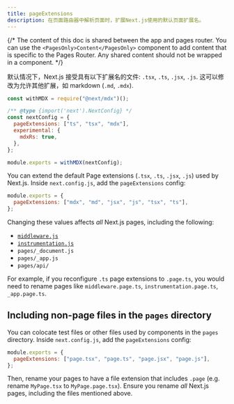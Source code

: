 ```yaml
---
title: pageExtensions
description: 在页面路由器中解析页面时，扩展Next.js使用的默认页面扩展名。
---
```


{/* The content of this doc is shared between the app and pages router. You can use the `<PagesOnly>Content</PagesOnly>` component to add content that is specific to the Pages Router. Any shared content should not be wrapped in a component. */}

<AppOnly>

默认情况下，Next.js 接受具有以下扩展名的文件: `.tsx`, `.ts`, `.jsx`, `.js`. 这可以修改为允许其他扩展，如 markdown (`.md`, `.mdx`).

```js filename="next.config.js"
const withMDX = require("@next/mdx")();

/** @type {import('next').NextConfig} */
const nextConfig = {
  pageExtensions: ["ts", "tsx", "mdx"],
  experimental: {
    mdxRs: true,
  },
};

module.exports = withMDX(nextConfig);
```

</AppOnly>

<PagesOnly>

You can extend the default Page extensions (`.tsx`, `.ts`, `.jsx`, `.js`) used by Next.js. Inside `next.config.js`, add the `pageExtensions` config:

```js filename="next.config.js"
module.exports = {
  pageExtensions: ["mdx", "md", "jsx", "js", "tsx", "ts"],
};
```

Changing these values affects _all_ Next.js pages, including the following:

- [`middleware.js`](/docs/pages/building-your-application/routing/middleware)
- [`instrumentation.js`](/docs/pages/building-your-application/optimizing/instrumentation)
- `pages/_document.js`
- `pages/_app.js`
- `pages/api/`

For example, if you reconfigure `.ts` page extensions to `.page.ts`, you would need to rename pages like `middleware.page.ts`, `instrumentation.page.ts`, `_app.page.ts`.

## Including non-page files in the `pages` directory

You can colocate test files or other files used by components in the `pages` directory. Inside `next.config.js`, add the `pageExtensions` config:

```js filename="next.config.js"
module.exports = {
  pageExtensions: ["page.tsx", "page.ts", "page.jsx", "page.js"],
};
```

Then, rename your pages to have a file extension that includes `.page` (e.g. rename `MyPage.tsx` to `MyPage.page.tsx`). Ensure you rename _all_ Next.js pages, including the files mentioned above.

</PagesOnly>
